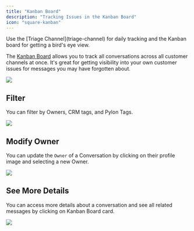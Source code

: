 ```yaml
---
title: "Kanban Board"
description: "Tracking Issues in the Kanban Board"
icon: "square-kanban"
---
```


<Tip>
  Use the [Triage Channel](triage-channel) for daily tracking and the Kanban
  board for getting a bird's eye view.
</Tip>

The [Kanban Board](https://app.usepylon.com/issues) allows you to track all
conversations across all customer channels at once. It's great for getting
visibility into your own customer issues for messages you may have forgotten
about.

<Frame>
  <img src="/images/kanban-full.png" />
</Frame>

## Filter

You can filter by Owners, CRM tags, and Pylon Tags.

<Frame>
  <img src="/images/ticket-filter.png" />
</Frame>

## Modify Owner

You can update the `Owner` of a Conversation by clicking on their profile image
and selecting a new Owner.

<Frame>
  <img src="/images/account-owner.png" />
</Frame>

## See More Details

You can access more details about a conversation and see all related messages by
clicking on Kanban Board card.

<Frame>
  <img src="/images/sidebar.png" />
</Frame>
